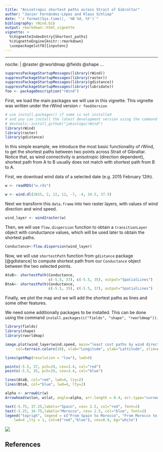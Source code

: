 ```yaml
---
title: "Anisotropic shortest paths across Strait of Gibraltar"
author: "Javier Fernández-López and Klaus Schliep"
date: "`r format(Sys.time(), '%B %d, %Y')`"
bibliography: rWind.bib
output: rmarkdown::html_vignette
vignette: >
  %\VignetteIndexEntry{Shortest_paths}
  %\VignetteEngine{knitr::rmarkdown}
  \usepackage[utf8]{inputenc}
---
```


---
nocite: | 
  @raster @rworldmap @fields @shape 
...


```R
suppressPackageStartupMessages(library(rWind))
suppressPackageStartupMessages(library(raster))
suppressPackageStartupMessages(library(gdistance))
suppressPackageStartupMessages(library(lubridate))
foo <- packageDescription("rWind")
```


First, we load the main packages we will use in this vignette. This vignette 
was written under the rWind version `r foo$Version`

```R
# use install.packages() if some is not installed
# and you can install the latest development version using the command 
# devtools::install_github("jabiologo/rWind")
library(rWind)
library(raster)
library(gdistance)
```


In this simple example, we introduce the most basic functionality of rWind, 
to get the shortest paths between two points across Strait of Gibraltar. Notice
that, as wind connectivity is anisotropic (direction dependent), shortest path
from A to B usually does not match with shortest path from B to A.

First, we download wind data of a selected date (e.g. 2015 February 12th). 
```R
w <- readRDS("w.rds")
```
```R
w <- wind.dl(2015, 2, 12, 12, -7, -4, 34.5, 37.5)
```
Next we transform this `data.frame` into two raster layers, with values of wind
direction and wind speed.
```R
wind_layer <- wind2raster(w)
```

Then, we will use `flow.dispersion` function to obtain a `transitionLayer` 
object with conductance values, which will be used later to obtain the shortest
paths.
```R
Conductance<-flow.dispersion(wind_layer)
```

Now, we will use `shortestPath` function from `gdistance` package [@gdistance] 
to compute shortest path from our `Conductance` object between the two selected
points.
```R
AtoB<- shortestPath(Conductance, 
                    c(-5.5, 37), c(-5.5, 35), output="SpatialLines")
BtoA<- shortestPath(Conductance, 
                    c(-5.5, 35), c(-5.5, 37), output="SpatialLines")
```

Finally, we plot the map and we will add the shortest paths as lines and some
other features.

We need some additionally packages to be installed. This can be done using the 
command `install.packages(c("fields", "shape", "rworldmap"))`. 


```R
library(fields)
library(shape)
library(rworldmap)

image.plot(wind_layer$wind.speed, main="least cost paths by wind direction and speed", 
     col=terrain.colors(10), xlab="Longitude", ylab="Lattitude", zlim=c(0,7))

lines(getMap(resolution = "low"), lwd=4)

points(-5.5, 37, pch=19, cex=3.4, col="red")
points(-5.5, 35, pch=19, cex=3.4, col="blue")

lines(AtoB, col="red", lwd=4, lty=2)
lines(BtoA, col="blue", lwd=4, lty=2)

alpha <- arrowDir(w)
Arrowhead(w$lon, w$lat, angle=alpha, arr.length = 0.4, arr.type="curved")

text(-5.75, 37.25,labels="Spain", cex= 2.5, col="red", font=2)
text(-5.25, 34.75,labels="Morocco", cex= 2.5, col="blue", font=2)
legend("toprigh", legend = c("From Spain to Morocco", "From Morocco to Spain"),
    lwd=4 ,lty = 1, col=c("red","blue"), cex=0.9, bg="white")
```
![](path_Spain_Morocco.png)

## References





